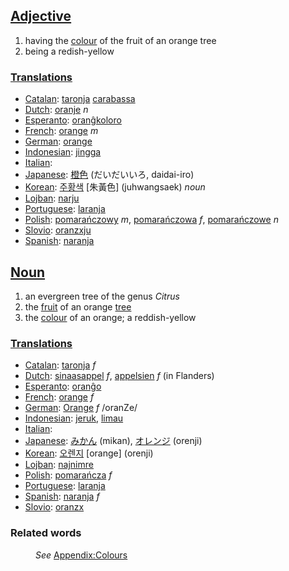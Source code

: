 ==[[Adjective]]==
#having the [[color|colour]] of the fruit of an orange tree
#being a redish-yellow

===[[Translation]]s===
* [[Catalan]]: [[taronja]] [[carabassa]]
* [[Dutch]]: [[oranje]] ''n''
* [[Esperanto]]: [[oranĝkoloro]]
* [[French]]: [[orange]] ''m''
* [[German]]: [[orange]]
* [[Indonesian]]: [[jingga]]
* [[Italian]]: [[]]
* [[Japanese]]: [[橙色]] (だいだいいろ, daidai-iro)
* [[Korean]]: [[주황색]] [朱黃色] (juhwangsaek) ''noun''
* [[Lojban]]: [[narju]]
* [[Portuguese]]: [[laranja]]
* [[Polish]]: [[pomarańczowy]] ''m'', [[pomarańczowa]] ''f'', [[pomarańczowe]] ''n''
* [[Slovio]]: [[oranzxju]]
* [[Spanish]]: [[naranja]]

==[[Noun]]==
#an evergreen tree of the genus ''Citrus''
#the [[fruit]] of an orange [[tree]]
#the [[color|colour]] of an orange; a reddish-yellow

===[[Translation]]s===
* [[Catalan]]: [[taronja]] ''f''
* [[Dutch]]: [[sinaasappel]] ''f'', [[appelsien]] ''f'' (in Flanders)
* [[Esperanto]]: [[oranĝo]]
* [[French]]: [[orange]] ''f''
* [[German]]: [[Orange]] ''f'' /oranZe/
* [[Indonesian]]: [[jeruk]], [[limau]]
* [[Italian]]: [[]]
* [[Japanese]]: [[みかん]] (mikan), [[オレンジ]] (orenji)
* [[Korean]]: [[오렌지]] [orange] (orenji)
* [[Lojban]]: [[najnimre]]
* [[Polish]]: [[pomarańcza]] ''f''
* [[Portuguese]]: [[laranja]]
* [[Spanish]]: [[naranja]] ''f''
* [[Slovio]]: [[oranzx]]

===Related words===
:''See'' [[Wiktionary_Appendix:Colours|Appendix:Colours]]